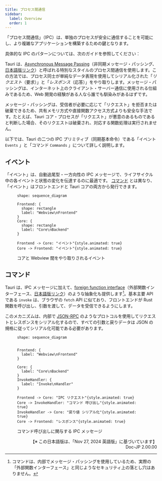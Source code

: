 ```yaml
---
title: プロセス間通信
sidebar:
  label: Overview
  order: 1
---
```



「プロセス間通信」（IPC）は、単独のプロセスが安全に通信することを可能にし、より複雑なアプリケーションを構築するための鍵となります。

具体的な IPC のパターンについては、次のガイドを参照してください：

<CardGrid>
  <LinkCard
    title="Brownfield<br>ブラウンフィールド"
    href="/concept/inter-process-communication/brownfield/"
  />
  <LinkCard
    title="Isolation<br>アイソレーション"
    href="/concept/inter-process-communication/isolation/"
  />
</CardGrid>

Tauri は、[Asynchronous Message Passing]（非同期メッセージ・パッシング、[日本語版リンク](https://ja.wikipedia.org/wiki/メッセージ_(コンピュータ))）と呼ばれる特別なスタイルのプロセス間通信を使用します。この方法では、プロセス同士が単純なデータ表現を使用してシリアル化された「_リクエスト_（要求）」と「_レスポンス_（応答）」をやり取りします。メッセージ・パッシングは、インターネット上のクライアント・サーバー通信に使用される仕組みであるため、Web 開発の経験がある人なら誰でも馴染みがあるはずです。

メッセージ・パッシングは、受信者が必要に応じて「リクエスト」を拒否または破棄できるため、共有メモリ方式や直接関数アクセス方式よりも安全な手法です。たとえば、Tauri コア・プロセスが「リクエスト」が悪意のあるものであると判断した場合、そのリクエストは破棄され、対応する関数処理は実行されません。

以下では、Tauri の二つの IPC プリミティブ（同期基本命令）である「イベント `Events` 」と「コマンド `Commands` 」について詳しく説明します。

## イベント

「イベント」は、自動追尾型・一方向性の IPC メッセージで、ライフサイクル中の各イベントと状態の変化を伝達するのに最適です。
[コマンド](#コマンド) とは異なり、「イベント」はフロントエンドと Tauri コアの両方から発行できます。

<figure>

```d2 sketch pad=50
shape: sequence_diagram

Frontend: {
  shape: rectangle
  label: "Webview\nFrontend"
}
Core: {
  shape: rectangle
  label: "Core\nBackend"
}

Frontend -> Core: "イベント"{style.animated: true}
Core -> Frontend: "イベント"{style.animated: true}
```

<figcaption>コアと Webview 間をやり取りされるイベント</figcaption>
</figure>

## コマンド

Tauri は、IPC メッセージに加えて、[foreign function interface]（外部関数インターフェース、[日本語版リンク](https://ja.wikipedia.org/wiki/Foreign_function_interface)）のような抽象化も提供します[^1]。基本主要 API である `invoke` は、ブラウザの `fetch` API に似ており、フロントエンドが Rust 関数を呼び出し、引数を渡して、データを受信できるようにします。

このメカニズムは、内部で [JSON-RPC] のようなプロトコルを使用してリクエストとレスポンスをシリアル化するので、すべての引数と戻りデータは JSON の規格に従ってシリアル化可能である必要があります。

<figure>

```d2 sketch pad=50
shape: sequence_diagram


Frontend: {
  label: "Webview\nFrontend"
}

Core: {
  label: "Core\nBackend"
}
InvokeHandler: {
  label: "Invoke\nHandler"
}

Frontend -> Core: "IPC リクエスト"{style.animated: true}
Core -> InvokeHandler: "コマンド 呼び出し"{style.animated: true}
InvokeHandler -> Core: "戻り値 シリアル化"{style.animated: true}
Core -> Frontend: "レスポンス"{style.animated: true}
```

<figcaption>コマンド呼び出しに関与する IPC メッセージ</figcaption>
</figure>

[^1]: コマンドは、内部でメッセージ・パッシングを使用しているため、実際の「外部関数インターフェース」と同じようなセキュリティ上の落とし穴はありません。

[Asynchronous Message Passing]: https://en.wikipedia.org/wiki/Message_passing#Asynchronous_message_passing
[json-rpc]: https://www.jsonrpc.org
[foreign function interface]: https://en.wikipedia.org/wiki/Foreign_function_interface


<div style="text-align:right">
【※ この日本語版は、「Nov 27, 2024 英語版」に基づいています】<br>
Doc-JP 2.00.00
</div>
